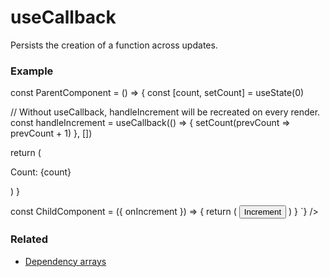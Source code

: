 
# useCallback

Persists the creation of a function across updates.

### Example
<div className="not-prose">
  <CodeBlock 
    lang="jsx" 
    code={`\

const ParentComponent = () => {
  const [count, setCount] = useState(0)

  // Without useCallback, handleIncrement will be recreated on every render.
  const handleIncrement = useCallback(() => {
    setCount(prevCount => prevCount + 1)
  }, [])

  return (
    <div>
      <ChildComponent onIncrement={handleIncrement} />
      <p>Count: {count}</p>
    </div>
  )
}

const ChildComponent = ({ onIncrement }) => {
  return (
    <button onclick={onIncrement}>
      Increment
    </button>
  )
}
`} />
</div>

### Related
<ul>
  <li><a href="/docs/hooks/dependency-arrays">Dependency arrays</a></li>
</ul>